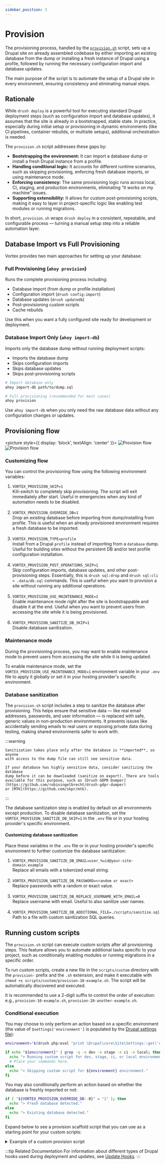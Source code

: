 ```yaml
---
sidebar_position: 3
---
```


# Provision

The provisioning process, handled by the
[`provision.sh`](https://github.com/drevops/vortex/blob/develop/scripts/vortex/provision.sh)
script, sets up a
Drupal site on already assembled codebase by either importing an existing
database from the dump or installing a fresh instance of Drupal using a profile,
followed by running the necessary configuration import and database updates.

The main purpose of the script is to automate the setup of a Drupal site
in every environment, ensuring consistency and eliminating manual steps.

## Rationale

While `drush deploy` is a powerful tool for executing standard Drupal deployment
steps (such as configuration import and database updates), it assumes that the
site is already in a bootstrapped, stable state. In practice, especially during
initial setup or provisioning in dynamic environments (like CI pipelines,
container rebuilds, or multisite setups), additional orchestration is needed.

The `provision.sh` script addresses these gaps by:
- **Bootstrapping the environment:** It can import a database dump or install a fresh Drupal instance from a
profile.
- **Handling conditional logic:** It accounts for different runtime scenarios, such as skipping provisioning,
enforcing fresh database imports, or using maintenance mode.
- **Enforcing consistency:** The same provisioning logic runs across local, CI, staging, and production
environments, eliminating “it works on my machine” issues.
- **Supporting extensibility:** It allows for custom post-provisioning scripts, making it easy to layer in
project-specific logic like enabling test modules or running migrations.

In short, `provision.sh` wraps `drush deploy` in a consistent, repeatable, and
configurable process — turning a manual setup step into a reliable automation
layer.

## Database Import vs Full Provisioning

Vortex provides two main approaches for setting up your database:

### Full Provisioning (`ahoy provision`)

Runs the complete provisioning process including:
- Database import (from dump or profile installation)
- Configuration import (`drush config:import`)
- Database updates (`drush updatedb`)
- Post-provisioning custom scripts
- Cache rebuilds

Use this when you want a fully configured site ready for development or deployment.

### Database Import Only (`ahoy import-db`)
Imports only the database dump without running deployment scripts:
- Imports the database dump
- Skips configuration imports
- Skips database updates
- Skips post-provisioning scripts

```bash
# Import database only
ahoy import-db path/to/dump.sql

# Full provisioning (recommended for most cases)
ahoy provision
```

Use `ahoy import-db` when you only need the raw database data without any configuration changes or updates.

## Provisioning flow

<picture style={{ display: 'block', textAlign: 'center' }}>
  <img src="/img/diagram-provision-dark.svg#gh-dark-mode-only" alt="Provision flow"/>
  <img src="/img/diagram-provision-light.svg#gh-light-mode-only" alt="Provision flow"/>
</picture>

### Customizing flow

You can control the provisioning flow using the following environment variables:

1. `VORTEX_PROVISION_SKIP=1`<br/>Kill-switch to completely skip provisioning. The script will exit immediately after start. Useful in emergencies when any kind of automation needs to be disabled.<br/><br/>
2. `VORTEX_PROVISION_OVERRIDE_DB=1`<br/>Drop an existing database before importing from dump/installing from profile. This is useful when an already provisioned environment requires a fresh database to be imported.<br/><br/>
3. `VORTEX_PROVISION_TYPE=profile`<br/>Install from a Drupal `profile` instead of importing from a `database` dump. Useful for building sites without the persistent DB and/or test profile configuration installation.<br/><br/>
4. `VORTEX_PROVISION_POST_OPERATIONS_SKIP=1`<br/>Skip configuration imports, database updates, and other post-provisioning steps. Essentially, this is `drush sql:drop` and `drush sql:cli < .data/db.sql` commands. This is useful when you want to provision a site without running any additional operations.<br/><br/>
5. `VORTEX_PROVISION_USE_MAINTENANCE_MODE=1`<br/>Enable maintenance mode right after the site is bootstrappable and disable it at the end. Useful when you want to prevent users from accessing the site while it is being provisioned.<br/><br/>
6. `VORTEX_PROVISION_SANITIZE_DB_SKIP=1`<br/>Disable database sanitization.

### Maintenance mode

During the provisioning process, you may want to enable maintenance mode to
prevent users from accessing the site while it is being updated.

To enable maintenance mode, set the `VORTEX_PROVISION_USE_MAINTENANCE_MODE=1`
environment variable in your `.env` file to apply it globally or set it in your
hosting provider's specific environment.

### Database sanitization

The `provision.sh` script includes a step to sanitize the database after
provisioning. This helps ensure that sensitive data — like real email addresses,
passwords, and user information — is replaced with safe, generic values in
non-production environments. It prevents issues like accidentally sending emails
to real users or exposing private data during testing, making shared
environments safer to work with.

:::warning

    Sanitization takes place only after the database is **imported**, so anyone
    with access to the dump file can still see sensitive data.

    If your database has highly sensitive data, consider sanitizing the database
    dump before it can be downloaded (sanitize on export). There are tools
    available for this purpose, such as [Drush GDPR Dumper](https://github.com/robiningelbrecht/drush-gdpr-dumper)
    or [MTK](https://github.com/skpr/mtk).

:::

The database sanitization step is enabled by default on all environments except
production. To disable database sanitization, set the
`VORTEX_PROVISION_SANITIZE_DB_SKIP=1` in the `.env` file or in your hosting
provider's specific environment.

#### Customizing database sanitization

Place these variables in the `.env` file or in your hosting provider's specific
environment to further customize the database sanitization:

1. `VORTEX_PROVISION_SANITIZE_DB_EMAIL=user_%uid@your-site-domain.example`<br/>Replace all emails with a tokenized email string.<br/><br/>
2. `VORTEX_PROVISION_SANITIZE_DB_PASSWORD=<random or exact>`<br/>Replace passwords with a random or exact value.<br/><br/>
3. `VORTEX_PROVISION_SANITIZE_DB_REPLACE_USERNAME_WITH_EMAIL=0`<br/>Replace username with email. Useful to also sanitize user names.<br/><br/>
4. `VORTEX_PROVISION_SANITIZE_DB_ADDITIONAL_FILE=./scripts/sanitize.sql`<br/>Path to a file with custom sanitization SQL queries.

## Running custom scripts

The `provision.sh` script can execute custom scripts after all provisioning
steps. This feature allows you to automate additional tasks specific to your
project, such as conditionally enabling modules or running migrations in a
specific order.

To run custom scripts, create a new file in the `scripts/custom` directory
with the `provision-` prefix and the `.sh` extension, and make it executable
with `chmod +x scripts/custom/provision-10-example.sh`. The script will be
automatically discovered and executed.

It is recommended to use a 2-digit suffix to control the order of execution:
e.g., `provision-10-example.sh`, `provision-20-another-example.sh`.

### Conditional execution

You may choose to only perform an action based on a specific environment (the
value of `$settings['environment']` is populated by
the [Drupal settings file](settings#environment-type-detection)):

```bash
environment="$(drush php:eval "print \Drupal\core\Site\Settings::get('environment');")"

if echo "${environment}" | grep -q -e dev -e stage -e ci -e local; then
  echo "> Running custom script for dev, stage, ci, or local environment."
  # Place your commands here.
else
  echo "> Skipping custom script for ${environment} environment."
fi
```

You may also conditionally perform an action based on whether the database is
freshly imported or not:

```bash
if [ "${VORTEX_PROVISION_OVERRIDE_DB:-0}" = "1" ]; then
  echo "> Fresh database detected."
else
  echo "> Existing database detected."
fi
```

Expand below to see a provision scaffold script that you can use as a
starting point for your custom scripts:


<details>
  <summary>Example of a custom provision script</summary>

<CodeBlock language="bash">{ProvisionScriptExample}</CodeBlock>

</details>

:::tip Related Documentation
For information about different types of Drupal hooks used during deployment and updates, see [Update Hooks](./update-hooks).
:::
